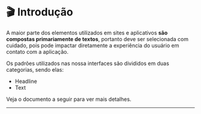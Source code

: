 
<Meta title="Foundations/Typography/🎬 Introdução" />

# 🎬 Introdução

A maior parte dos elementos utilizados em sites e aplicativos **são compostas primariamente de textos**,
portanto deve ser selecionada com cuidado, pois pode impactar diretamente a experiência do usuário em contato com a aplicação.

Os padrões utilizados nas nossa interfaces são divididos em duas categorias, sendo elas:

- Headline
- Text

Veja o documento a seguir para ver mais detalhes.

---

